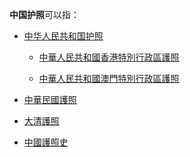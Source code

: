 '''中国护照'''可以指：
*{{flagdeco|PRC}} [[中华人民共和国护照|中华人民共和国护照]]
**{{flagdeco|HKG}} [[中華人民共和國香港特別行政區護照|中華人民共和國香港特別行政區護照]]
**{{flagdeco|MAC}} [[中華人民共和國澳門特別行政區護照|中華人民共和國澳門特別行政區護照]]
*{{flagdeco|ROC}} [[中華民國護照|中華民國護照]]
*{{flagdeco|QING}} [[大清護照|大清護照]]
* [[中國護照史|中國護照史]]

{{Disambig|Cat=四字消歧义|中}}
